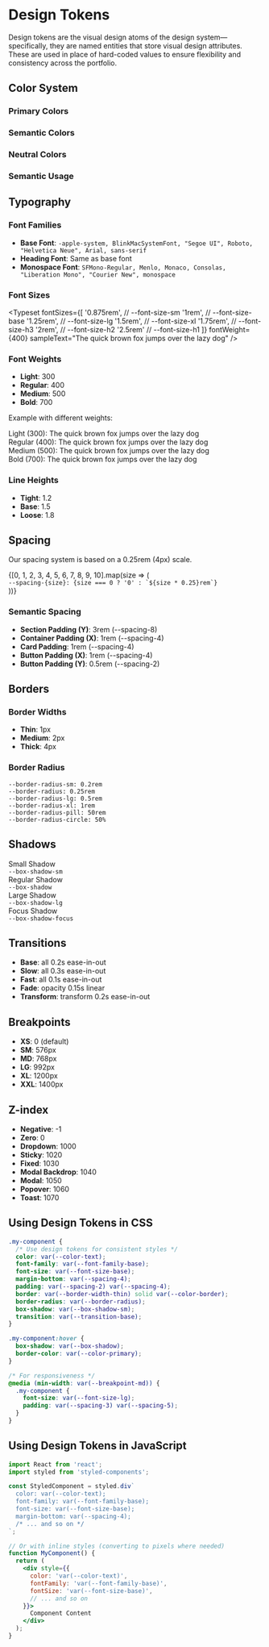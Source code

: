 
<Meta title="Design System/Design Tokens" />

# Design Tokens

Design tokens are the visual design atoms of the design system—specifically, they are named entities that store visual design attributes. These are used in place of hard-coded values to ensure flexibility and consistency across the portfolio.

## Color System

### Primary Colors

<ColorPalette>
  <ColorItem 
    title="Primary Colors" 
    subtitle="Main brand colors"
    colors={{ 
      'Primary': 'var(--color-primary)',
      'Primary Light': 'var(--color-primary-light)',
      'Primary Dark': 'var(--color-primary-dark)',
    }} 
  />
  <ColorItem 
    title="Secondary Colors" 
    subtitle="Supporting colors"
    colors={{ 
      'Secondary': 'var(--color-secondary)',
      'Secondary Light': 'var(--color-secondary-light)',
      'Secondary Dark': 'var(--color-secondary-dark)',
      'Accent': 'var(--color-accent)',
    }} 
  />
</ColorPalette>

### Semantic Colors

<ColorPalette>
  <ColorItem 
    title="Semantic Colors" 
    subtitle="Colors with specific meanings"
    colors={{ 
      'Success': 'var(--color-success)',
      'Info': 'var(--color-info)',
      'Warning': 'var(--color-warning)',
      'Danger': 'var(--color-danger)',
    }} 
  />
</ColorPalette>

### Neutral Colors

<ColorPalette>
  <ColorItem 
    title="Gray Scale" 
    subtitle="Neutral colors for text, backgrounds, and borders"
    colors={{ 
      'White': 'var(--color-white)',
      'Gray 100': 'var(--color-gray-100)',
      'Gray 200': 'var(--color-gray-200)',
      'Gray 300': 'var(--color-gray-300)',
      'Gray 400': 'var(--color-gray-400)',
      'Gray 500': 'var(--color-gray-500)',
      'Gray 600': 'var(--color-gray-600)',
      'Gray 700': 'var(--color-gray-700)',
      'Gray 800': 'var(--color-gray-800)',
      'Gray 900': 'var(--color-gray-900)',
      'Black': 'var(--color-black)',
    }} 
  />
</ColorPalette>

### Semantic Usage

<ColorPalette>
  <ColorItem 
    title="Semantic Usage" 
    subtitle="Contextual color usage"
    colors={{ 
      'Text': 'var(--color-text)',
      'Text Muted': 'var(--color-text-muted)',
      'Link': 'var(--color-link)',
      'Link Hover': 'var(--color-link-hover)',
      'Border': 'var(--color-border)',
      'Background': 'var(--color-background)',
      'Background Alt': 'var(--color-background-alt)',
      'Background Muted': 'var(--color-background-muted)',
    }} 
  />
</ColorPalette>

## Typography

### Font Families

- **Base Font**: `-apple-system, BlinkMacSystemFont, "Segoe UI", Roboto, "Helvetica Neue", Arial, sans-serif`
- **Heading Font**: Same as base font
- **Monospace Font**: `SFMono-Regular, Menlo, Monaco, Consolas, "Liberation Mono", "Courier New", monospace`

### Font Sizes

<Typeset
  fontSizes={[
    '0.875rem', // --font-size-sm
    '1rem',     // --font-size-base
    '1.25rem',  // --font-size-lg
    '1.5rem',   // --font-size-xl
    '1.75rem',  // --font-size-h3
    '2rem',     // --font-size-h2
    '2.5rem'    // --font-size-h1
  ]}
  fontWeight={400}
  sampleText="The quick brown fox jumps over the lazy dog"
/>

### Font Weights

- **Light**: 300
- **Regular**: 400
- **Medium**: 500
- **Bold**: 700

Example with different weights:

<div style={{ fontFamily: 'var(--font-family-base)' }}>
  <div style={{ fontWeight: 'var(--font-weight-light)' }}>Light (300): The quick brown fox jumps over the lazy dog</div>
  <div style={{ fontWeight: 'var(--font-weight-normal)' }}>Regular (400): The quick brown fox jumps over the lazy dog</div>
  <div style={{ fontWeight: 'var(--font-weight-medium)' }}>Medium (500): The quick brown fox jumps over the lazy dog</div>
  <div style={{ fontWeight: 'var(--font-weight-bold)' }}>Bold (700): The quick brown fox jumps over the lazy dog</div>
</div>

### Line Heights

- **Tight**: 1.2
- **Base**: 1.5
- **Loose**: 1.8

## Spacing

Our spacing system is based on a 0.25rem (4px) scale.

<div style={{ display: 'flex', flexDirection: 'column', gap: '20px', marginTop: '20px' }}>
  {[0, 1, 2, 3, 4, 5, 6, 7, 8, 9, 10].map(size => (
    <div key={size} style={{ display: 'flex', alignItems: 'center' }}>
      <div style={{ 
        width: `${size * 0.25}rem`, 
        height: '20px', 
        backgroundColor: 'var(--color-primary)',
        marginRight: '10px'
      }}></div>
      <code>--spacing-{size}: {size === 0 ? '0' : `${size * 0.25}rem`}</code>
    </div>
  ))}
</div>

### Semantic Spacing

- **Section Padding (Y)**: 3rem (--spacing-8)
- **Container Padding (X)**: 1rem (--spacing-4)
- **Card Padding**: 1rem (--spacing-4)
- **Button Padding (X)**: 1rem (--spacing-4)
- **Button Padding (Y)**: 0.5rem (--spacing-2)

## Borders

### Border Widths

- **Thin**: 1px
- **Medium**: 2px
- **Thick**: 4px

### Border Radius

<div style={{ display: 'flex', flexDirection: 'column', gap: '20px', marginTop: '20px' }}>
  <div style={{ display: 'flex', alignItems: 'center', gap: '10px' }}>
    <div style={{ 
      width: '100px', 
      height: '40px', 
      backgroundColor: 'var(--color-primary)',
      borderRadius: 'var(--border-radius-sm)'
    }}></div>
    <code>--border-radius-sm: 0.2rem</code>
  </div>
  <div style={{ display: 'flex', alignItems: 'center', gap: '10px' }}>
    <div style={{ 
      width: '100px', 
      height: '40px', 
      backgroundColor: 'var(--color-primary)',
      borderRadius: 'var(--border-radius)'
    }}></div>
    <code>--border-radius: 0.25rem</code>
  </div>
  <div style={{ display: 'flex', alignItems: 'center', gap: '10px' }}>
    <div style={{ 
      width: '100px', 
      height: '40px', 
      backgroundColor: 'var(--color-primary)',
      borderRadius: 'var(--border-radius-lg)'
    }}></div>
    <code>--border-radius-lg: 0.5rem</code>
  </div>
  <div style={{ display: 'flex', alignItems: 'center', gap: '10px' }}>
    <div style={{ 
      width: '100px', 
      height: '40px', 
      backgroundColor: 'var(--color-primary)',
      borderRadius: 'var(--border-radius-xl)'
    }}></div>
    <code>--border-radius-xl: 1rem</code>
  </div>
  <div style={{ display: 'flex', alignItems: 'center', gap: '10px' }}>
    <div style={{ 
      width: '100px', 
      height: '40px', 
      backgroundColor: 'var(--color-primary)',
      borderRadius: 'var(--border-radius-pill)'
    }}></div>
    <code>--border-radius-pill: 50rem</code>
  </div>
  <div style={{ display: 'flex', alignItems: 'center', gap: '10px' }}>
    <div style={{ 
      width: '50px', 
      height: '50px', 
      backgroundColor: 'var(--color-primary)',
      borderRadius: 'var(--border-radius-circle)'
    }}></div>
    <code>--border-radius-circle: 50%</code>
  </div>
</div>

## Shadows

<div style={{ display: 'flex', flexDirection: 'column', gap: '30px', marginTop: '20px' }}>
  <div style={{ display: 'flex', alignItems: 'center', gap: '20px' }}>
    <div style={{ 
      width: '150px', 
      height: '60px', 
      backgroundColor: 'white',
      boxShadow: 'var(--box-shadow-sm)',
      display: 'flex',
      alignItems: 'center',
      justifyContent: 'center'
    }}>Small Shadow</div>
    <code>--box-shadow-sm</code>
  </div>
  <div style={{ display: 'flex', alignItems: 'center', gap: '20px' }}>
    <div style={{ 
      width: '150px', 
      height: '60px', 
      backgroundColor: 'white',
      boxShadow: 'var(--box-shadow)',
      display: 'flex',
      alignItems: 'center',
      justifyContent: 'center'
    }}>Regular Shadow</div>
    <code>--box-shadow</code>
  </div>
  <div style={{ display: 'flex', alignItems: 'center', gap: '20px' }}>
    <div style={{ 
      width: '150px', 
      height: '60px', 
      backgroundColor: 'white',
      boxShadow: 'var(--box-shadow-lg)',
      display: 'flex',
      alignItems: 'center',
      justifyContent: 'center'
    }}>Large Shadow</div>
    <code>--box-shadow-lg</code>
  </div>
  <div style={{ display: 'flex', alignItems: 'center', gap: '20px' }}>
    <div style={{ 
      width: '150px', 
      height: '60px', 
      backgroundColor: 'white',
      boxShadow: 'var(--box-shadow-focus)',
      display: 'flex',
      alignItems: 'center',
      justifyContent: 'center'
    }}>Focus Shadow</div>
    <code>--box-shadow-focus</code>
  </div>
</div>

## Transitions

- **Base**: all 0.2s ease-in-out
- **Slow**: all 0.3s ease-in-out
- **Fast**: all 0.1s ease-in-out
- **Fade**: opacity 0.15s linear
- **Transform**: transform 0.2s ease-in-out

## Breakpoints

- **XS**: 0 (default)
- **SM**: 576px
- **MD**: 768px
- **LG**: 992px
- **XL**: 1200px
- **XXL**: 1400px

## Z-index

- **Negative**: -1
- **Zero**: 0
- **Dropdown**: 1000
- **Sticky**: 1020
- **Fixed**: 1030
- **Modal Backdrop**: 1040
- **Modal**: 1050
- **Popover**: 1060
- **Toast**: 1070

## Using Design Tokens in CSS

```css
.my-component {
  /* Use design tokens for consistent styles */
  color: var(--color-text);
  font-family: var(--font-family-base);
  font-size: var(--font-size-base);
  margin-bottom: var(--spacing-4);
  padding: var(--spacing-2) var(--spacing-4);
  border: var(--border-width-thin) solid var(--color-border);
  border-radius: var(--border-radius);
  box-shadow: var(--box-shadow-sm);
  transition: var(--transition-base);
}

.my-component:hover {
  box-shadow: var(--box-shadow);
  border-color: var(--color-primary);
}

/* For responsiveness */
@media (min-width: var(--breakpoint-md)) {
  .my-component {
    font-size: var(--font-size-lg);
    padding: var(--spacing-3) var(--spacing-5);
  }
}
```

## Using Design Tokens in JavaScript

```jsx
import React from 'react';
import styled from 'styled-components';

const StyledComponent = styled.div`
  color: var(--color-text);
  font-family: var(--font-family-base);
  font-size: var(--font-size-base);
  margin-bottom: var(--spacing-4);
  /* ... and so on */
`;

// Or with inline styles (converting to pixels where needed)
function MyComponent() {
  return (
    <div style={{ 
      color: 'var(--color-text)',
      fontFamily: 'var(--font-family-base)',
      fontSize: 'var(--font-size-base)',
      // ... and so on
    }}>
      Component Content
    </div>
  );
}
